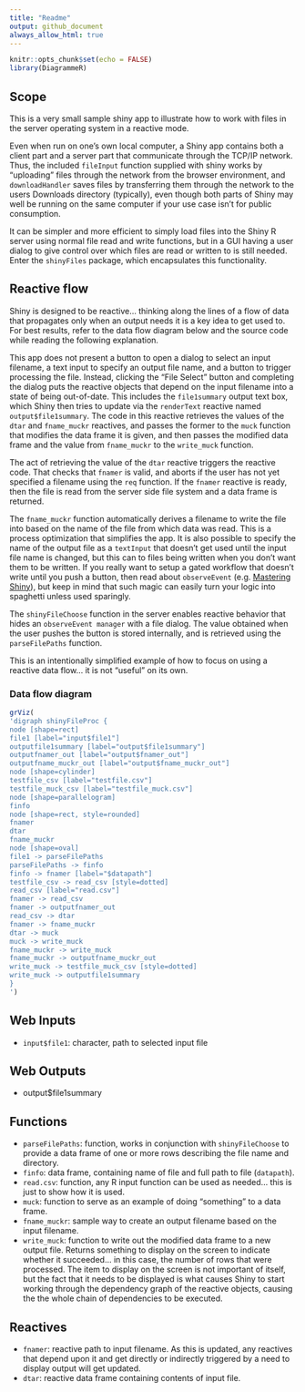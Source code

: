 ```yaml
---
title: "Readme"
output: github_document
always_allow_html: true
---
```


```r
knitr::opts_chunk$set(echo = FALSE)
library(DiagrammeR)
```

## Scope

This is a very small sample shiny app to illustrate how to work with files in
the server operating system in a reactive mode.

Even when run on one's own local computer, a Shiny app contains both a client
part and a server part that communicate through the TCP/IP network. Thus,
the included `fileInput` function supplied with shiny works by "uploading" files
through the network from the browser environment, and `downloadHandler` saves files
by transferring them through the network to the users Downloads directory
(typically), even though both parts of Shiny may well be running on the same computer if your use case isn't for public consumption.

It can be simpler and more efficient to simply load files into the Shiny R server
using normal file read and write functions, but in a GUI having a user dialog to give control over which files are read or written to is still needed. Enter the
`shinyFiles` package, which encapsulates this functionality.

## Reactive flow

Shiny is designed to be reactive... thinking along the lines of a flow of data that propagates only when an output needs it is a key idea to get used to. For best results, refer to the data flow diagram below and the source code while reading the following explanation.

This app does not present a button to open a dialog to select an input filename, a text input to specify an output file name, and a button to trigger processing the file. Instead, clicking the "File Select" button and completing the dialog puts the reactive objects that depend on the input filename into a state of being out-of-date. This includes the `file1summary` output text box, which Shiny then tries to update via the `renderText` reactive named `output$file1summary`. The code in this reactive retrieves the values of the `dtar` and `fname_muckr` reactives, and passes the former to the `muck` function that modifies the data frame it is given, and then passes the modified data frame and the value from `fname_muckr` to the `write_muck` function.

The act of retrieving the value of the `dtar` reactive triggers the reactive code. That checks that `fnamer` is valid, and aborts if the user has not yet specified a filename using the `req` function. If the `fnamer` reactive is ready, then the file is read from the server side file system and a data frame is returned.

The `fname_muckr` function automatically derives a filename to write the file into based on the name of the file from which data was read. This is a process optimization that simplifies the app. It is also possible to specify the name of the output file as a `textInput` that doesn't get used until the input file name is changed, but this can to files being written when you don't want them to be written. If you really want to setup a gated workflow that doesn't write until you push a button, then read about `observeEvent` (e.g. [Mastering Shiny](https://mastering-shiny.org/reactivity-objects.html#observers-details)), but keep in mind that such magic can easily turn your logic into spaghetti unless used sparingly.

The `shinyFileChoose` function in the server enables reactive behavior that hides an `observeEvent manager` with a file dialog. The value obtained when the user pushes the button is stored internally, and is retrieved using the `parseFilePaths` function.

This is an intentionally simplified example of how to focus on using a reactive data flow... it is not "useful" on its own.

### Data flow diagram

```r
grViz(
'digraph shinyFileProc {
node [shape=rect]
file1 [label="input$file1"]
outputfile1summary [label="output$file1summary"]
outputfnamer_out [label="output$fnamer_out"]
outputfname_muckr_out [label="output$fname_muckr_out"]
node [shape=cylinder]
testfile_csv [label="testfile.csv"]
testfile_muck_csv [label="testfile_muck.csv"]
node [shape=parallelogram]
finfo
node [shape=rect, style=rounded]
fnamer
dtar
fname_muckr
node [shape=oval]
file1 -> parseFilePaths
parseFilePaths -> finfo
finfo -> fnamer [label="$datapath"]
testfile_csv -> read_csv [style=dotted]
read_csv [label="read.csv"]
fnamer -> read_csv
fnamer -> outputfnamer_out
read_csv -> dtar
fnamer -> fname_muckr
dtar -> muck
muck -> write_muck
fname_muckr -> write_muck
fname_muckr -> outputfname_muckr_out
write_muck -> testfile_muck_csv [style=dotted]
write_muck -> outputfile1summary
}
')
```

## Web Inputs
- `input$file1`: character, path to selected input file

## Web Outputs
- output$file1summary

## Functions
- `parseFilePaths`: function, works in conjunction with `shinyFileChoose` to
  provide a data frame of one or more rows describing the file name and directory.
- `finfo`: data frame, containing name of file and full path to file (`datapath`).
- `read.csv`: function, any R input function can be used as needed... this is
just to show how it is used.
- `muck`: function to serve as an example of doing "something" to a data frame.
- `fname_muckr`: sample way to create an output filename based on the input
filename.
- `write_muck`: function to write out the modified data frame to a new output
file. Returns something to display on the screen to indicate whether it succeeded...
in this case, the number of rows that were processed. The item to display on
the screen is not important of itself, but the fact that it needs to be displayed
is what causes Shiny to start working through the dependency graph of the reactive
objects, causing the the whole chain of dependencies to be executed.

## Reactives
- `fnamer`: reactive path to input filename. As this is updated, any reactives
that depend upon it and get directly or indirectly triggered by a need to
display output will get updated.
- `dtar`: reactive data frame containing contents of input file.

